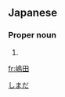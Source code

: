 ==Japanese==
{{ja-kanjitab|嶋|田}}

===Proper noun===
{{ja-pos|proper|しまだ}}

# {{surname|lang=ja}}

[[Category:Japanese surnames|しまだ]]

[[fr:嶋田]]